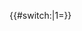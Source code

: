 <includeonly>{{#switch:{{{voting|}}}|1={{invoting|rule=只能對每個提名投'''一票'''|qual='''[[Wikipedia:機械人審核小組#加入審核小組的資格和流程|有本地机器人或有AWB使用权者]]'''}}}}</includeonly>
{{ombox|text=本投票为'''機械人審核小組成員任免投票'''，投票者须符合[[Wikipedia:機械人審核小組#加入審核小組的資格和流程|相应投票资格]]。

具备以下任何一项条件者有权投票：
#有本地機器人的用戶，可投'''一票'''。
#擁有[[Wikipedia:AutoWikiBrowser|自動維基瀏覽器]]使用權（含管理員）的用戶，只可投'''半票'''。
#如用戶同時符合兩項條件，亦只可投'''一票'''。
}}<noinclude>
{{doc}}
[[Category:辅助模板|{{PAGENAME}}]]
</noinclude>